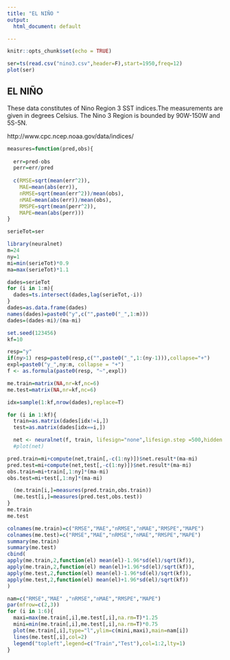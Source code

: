 ```yaml
---
title: "EL NIÑO "
output:
  html_document: default

---
```

  
```r
knitr::opts_chunk$set(echo = TRUE)
```

```r
ser=ts(read.csv("nino3.csv",header=F),start=1950,freq=12)
plot(ser)
```

## EL NIÑO

These data constitutes of Nino Region 3 SST indices.The measurements are given in degrees Celsius. The Nino 3 Region is bounded by 90W-150W and 5S-5N.

http://www.cpc.ncep.noaa.gov/data/indices/


```r
measures=function(pred,obs){
  
  err=pred-obs
  perr=err/pred
  
  c(RMSE=sqrt(mean(err^2)),
    MAE=mean(abs(err)),
    nRMSE=sqrt(mean(err^2))/mean(obs),
    nMAE=mean(abs(err))/mean(obs),
    RMSPE=sqrt(mean(perr^2)),
    MAPE=mean(abs(perr)))
}
```


```r
serieTot=ser

library(neuralnet)
m=24
ny=1
mi=min(serieTot)*0.9
ma=max(serieTot)*1.1

dades=serieTot
for (i in 1:m){
  dades=ts.intersect(dades,lag(serieTot,-i))
}
dades=as.data.frame(dades)
names(dades)=paste0("y",c("",paste0("_",1:m)))
dades=(dades-mi)/(ma-mi)

set.seed(123456)
kf=10

resp="y"
if(ny>1) resp=paste0(resp,c("",paste0("_",1:(ny-1))),collapse="+")
expl=paste0("y_",ny:m, collapse = "+")
f <- as.formula(paste0(resp, "~",expl))

me.train=matrix(NA,nr=kf,nc=6)
me.test=matrix(NA,nr=kf,nc=6)

idx=sample(1:kf,nrow(dades),replace=T)

for (i in 1:kf){
  train=as.matrix(dades[idx!=i,])
  test=as.matrix(dades[idx==i,])

  net <- neuralnet(f, train, lifesign="none",lifesign.step =500,hidden = c(6,6),rep=1, threshold=0.002) 
  #plot(net)

pred.train=mi+compute(net,train[,-c(1:ny)])$net.result*(ma-mi)
pred.test=mi+compute(net,test[,-c(1:ny)])$net.result*(ma-mi)
obs.train=mi+train[,1:ny]*(ma-mi)
obs.test=mi+test[,1:ny]*(ma-mi)

  (me.train[i,]=measures(pred.train,obs.train))
  (me.test[i,]=measures(pred.test,obs.test))
}
me.train
me.test
```

```r
colnames(me.train)=c("RMSE","MAE","nRMSE","nMAE","RMSPE","MAPE")
colnames(me.test)=c("RMSE","MAE","nRMSE","nMAE","RMSPE","MAPE")
summary(me.train)
summary(me.test)
cbind(
apply(me.train,2,function(el) mean(el)-1.96*sd(el)/sqrt(kf)),
apply(me.train,2,function(el) mean(el)+1.96*sd(el)/sqrt(kf)),
apply(me.test,2,function(el) mean(el)-1.96*sd(el)/sqrt(kf)),
apply(me.test,2,function(el) mean(el)+1.96*sd(el)/sqrt(kf))
)

```

```r
nam=c("RMSE","MAE" ,"nRMSE","nMAE","RMSPE","MAPE")
par(mfrow=c(2,3))
for (i in 1:6){
  maxi=max(me.train[,i],me.test[,i],na.rm=T)*1.25
  mini=min(me.train[,i],me.test[,i],na.rm=T)*0.75
  plot(me.train[,i],type="l",ylim=c(mini,maxi),main=nam[i])
  lines(me.test[,i],col=2)
  legend("topleft",legend=c("Train","Test"),col=1:2,lty=1)
}


```

